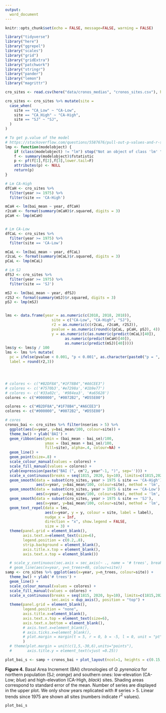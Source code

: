 ```yaml
---
output: 
  word_document
---
```


```r
knitr::opts_chunk$set(echo = FALSE, message=FALSE, warning = FALSE)
```

```r
library("tidyverse")
library("here")
library("ggrepel")
library("scales")
library("grid")
library("gridExtra")
library("patchwork")
library("stringr")
library("pander")
library("lemon")
library("magrittr")
```




```r
cro_sites <- read.csv(here("data/cronos_medias", "cronos_sites.csv"), header = TRUE, sep = ',')

cro_sites <- cro_sites %>% mutate(site = 
  case_when(
    site == "CA_Low" ~ "CA-Low", 
    site == "CA_High" ~ "CA-High",
    site == "SJ" ~ "SJ",
  )
)

# To get p.value of the model 
# https://stackoverflow.com/questions/5587676/pull-out-p-values-and-r-squared-from-a-linear-regression
lmp <- function(modelobject) {
    if (class(modelobject) != "lm") stop("Not an object of class 'lm' ")
    f <- summary(modelobject)$fstatistic
    p <- pf(f[1],f[2],f[3],lower.tail=F)
    attributes(p) <- NULL
    return(p)
}

# Lm CA-High
dfCaH <- cro_sites %>% 
  filter(year >= 1975) %>% 
  filter(site == 'CA-High')

mCaH <- lm(bai_mean ~ year, dfCaH)
r2caH <- format(summary(mCaH)$r.squared, digits = 3)
pCaH <- lmp(mCaH)


# Lm CA-Low 
dfCaL <- cro_sites %>% 
  filter(year >= 1975) %>% 
  filter(site == 'CA-Low')

mCaL <- lm(bai_mean ~ year, dfCaL)
r2caL <- format(summary(mCaL)$r.squared, digits = 3)
pCaL <- lmp(mCaL)

# Lm SJ
dfSJ <- cro_sites %>% 
  filter(year >= 1975) %>% 
  filter(site == 'SJ')

mSJ <- lm(bai_mean ~ year, dfSJ)
r2SJ <- format(summary(mSJ)$r.squared, digits = 3)
pSJ <- lmp(mSJ)


lms <- data.frame(year = as.numeric(c(2018, 2018, 2018)),
                     site = c("CA-Low", "CA-High", "SJ"), 
                     r2 = as.numeric(c(r2caL, r2caH, r2SJ)),
                     pvalue = as.numeric(round(c(pCaL, pCaH, pSJ), 4)),
                     y = as.numeric(c(as.numeric(predict(mCaL)[40]), 
                           as.numeric(predict(mCaH)[40]), 
                           as.numeric(predict(mSJ)[40]))))
lms$y <- lms$y / 100
lms <- lms %>% mutate(
  pc = ifelse(pvalue < 0.001, "p < 0.001", as.character(paste0("p = ", pvalue))),
  label = round(r2,3))





```

```r
# colores <- c("#B2DF8A","#1F78B4","#A6CEE3")
# colores <- c('#7570b3','#e7298a','#1b9e77')
# colores <- c('#33a02c', '#984ea3', '#a65628')
colores <- c("#000000", "#0072B2", "#D55E00") 
```

```r
colores <- c("#B2DF8A","#1F78B4","#A6CEE3")
colores <- c("#000000", "#0072B2", "#D55E00") 

# cores 
cronos_bai <- cro_sites %>% filter(nseries > 5) %>% 
  ggplot(aes(x=year, y=bai_mean/100, colour=site)) + 
  theme_bw() + ylab('BAI') + 
  geom_ribbon(aes(ymin = (bai_mean - bai_se)/100,
                  ymax = (bai_mean + bai_se)/100,
                  fill=site), alpha=.4, colour=NA) +
  geom_line() + 
  geom_point(size=.8) + 
  scale_colour_manual(values = colores) +
  scale_fill_manual(values = colores) +
  ylab(expression(paste("BAI (", cm^2, year^-1, ")", sep=''))) +
  scale_x_continuous(breaks = seq(1815, 2020, by=10), limits=c(1815,2020), sec.axis = dup_axis()) +
  geom_smooth(data = subset(cro_sites, year > 1975 & site == 'CA-High'), 
              aes(x=year, y=bai_mean/100, colour=site), method = 'lm', se=FALSE, size = .5) +
  geom_smooth(data = subset(cro_sites, year > 1975 & site == 'CA-Low'), 
              aes(x=year, y=bai_mean/100, colour=site), method = 'lm', se=FALSE, size = .5) +
  geom_smooth(data = subset(cro_sites, year > 1975 & site == 'SJ'), 
              aes(x=year, y=bai_mean/100, colour=site), method = 'lm', se=FALSE, size = .5)  +
  geom_text_repel(data = lms, 
                  aes(x=year, y = y, colour = site, label = label),
                  nudge_x = Inf, 
                  direction = "x", show.legend = FALSE, 
                  size = 3) + 
  theme(panel.grid = element_blank(),
        axis.text.x=element_text(size=6),
        legend.position = c(0.2,.8),
        strip.background = element_blank(),
        axis.title.x.top = element_blank(), 
        axis.text.x.top = element_blank())  
```


```r
  # scale_y_continuous(sec.axis = sec_axis(~ ., name = '# trees', breaks = c(0,15,30))) +
  # geom_line(aes(x=year, y=n_trees+40, colour=site)) 
samp <- cro_sites %>% ggplot(aes(x=year, y=n_trees, colour=site)) + 
  theme_bw() + ylab('# trees') + 
  geom_line() + 
  scale_colour_manual(values = colores) +
  scale_fill_manual(values = colores) +
  scale_x_continuous(breaks = seq(1815, 2020, by=10), limits=c(1815,2020), 
                     sec.axis = dup_axis(), position = "top") +
  theme(panel.grid = element_blank(),
        legend.position = "none", 
        axis.title.x=element_blank(),
        axis.text.x.top = element_text(size=6), 
        axis.text.x.bottom = element_blank(), 
        # axis.text.x=element_blank(),
        # axis.ticks.x=element_blank(), 
        # plot.margin = margin(t = 5, r = 0, b = -5, l = 0, unit = "pt")
        ) 
  # theme(plot.margin = unit(c(1,5,-30,6),units="points"),
  #       axis.title.y = element_text(vjust =0.25))
```

```r
plot_bai_s <- samp + cronos_bai + plot_layout(ncol=1, heights = c(0.15, 0.85))

```

**Figure 4.** Basal Area Increment (BAI) chronologies of *Q. pyrenaica* for northern population (SJ; *orange*) and southern ones: low-elevation (CA-Low; *blue*) and high-elevation (CA-High, *black*) sites. Shading areas correspond to standard error of the mean. Number of series are displayed in the upper plot. We only show years replicated with # series > 5. Linear trends since 1975 are shown all sites (numbers indicate $r^2$ values). 


```r
plot_bai_s
```
